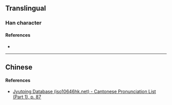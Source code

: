 {{character info/new}}
==Translingual==

===Han character===
{{Han char|rn=32|rad=土|as=07|sn=10|four=|canj=UEG|ids=⿳山水土}}

====References====
* {{Han ref|kx=0229.270|dkj=05115|dj=0465.170|hdz=10445.030|uh=57CA|ud=22474}}

----
==Chinese==
{{zh-see|地|v}}

====References====
* [http://www.iso10646hk.net/jp/document/download.jsp Jyutping Database (iso10646hk.net) - Cantonese Pronunciation List (Part 1), p. 87]